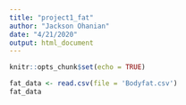 ```yaml
---
title: "project1_fat"
author: "Jackson Ohanian"
date: "4/21/2020"
output: html_document
---
```


```r
knitr::opts_chunk$set(echo = TRUE)
```


```r
fat_data <- read.csv(file = 'Bodyfat.csv')
fat_data
```
